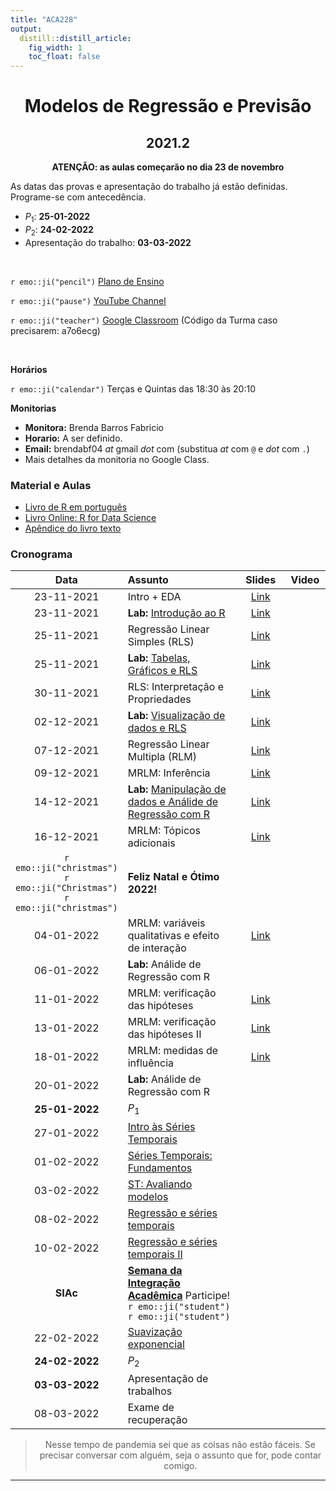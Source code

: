 ```yaml
---
title: "ACA228"
output:
  distill::distill_article: 
    fig_width: 1
    toc_float: false  
---
```


<center>

# Modelos de Regressão e Previsão

## 2021.2

**ATENÇÃO: as aulas começarão no dia 23 de novembro**

</center>



As datas das provas e apresentação do trabalho já estão definidas. Programe-se com antecedência. 

- $P_1$: **25-01-2022**
- $P_2$: **24-02-2022**  
- Apresentação do trabalho: **03-03-2022** 



</br>

`r emo::ji("pencil")` [Plano de Ensino](2021-2/Plano_ACA228_2021-2.pdf) 

`r emo::ji("pause")` [YouTube Channel](https://www.youtube.com/playlist?list=PLrqJCLOY0EkB-e9LLuROY5FQBD3wCzDNi) 

`r emo::ji("teacher")` [Google Classroom](https://classroom.google.com/c/NDI5NTM4Njk3Mzk2?cjc=a7o6ecg)  (Código da Turma caso precisarem: a7o6ecg)

</br>

**Horários**    

`r emo::ji("calendar")` Terças e Quintas das 18:30 às 20:10 


**Monitorias**

- **Monitora:** Brenda Barros Fabricio
- **Horario:** A ser definido.
- **Email:** brendabf04 _at_ gmail _dot_ com (substitua _at_ com `@` e _dot_ com `.`)
- Mais detalhes da monitoria no Google Class.


### **Material e Aulas**

- [Livro de R em português](http://leg.ufpr.br/Rpira/Rpira.pdf) 
- [Livro Online: R for Data Science](https://r4ds.had.co.nz) 
- [Apêndice do livro texto](MRP/Apendice_Livro.pdf) 


### **Cronograma**


| Data  | Assunto                | Slides      | Video |
|:-----:|:-----------------------|:----------:|--------|
| 23-11-2021     | Intro + EDA  | [Link](https://ctruciosm.github.io/ACA-228/ACA228_01) |  | 
| 23-11-2021     | **Lab:** [Introdução ao R](https://ctruciosm.github.io/ACA-228/LabR_01)  | [Link](2021-2/LabR_01.pdf)  |  | 
| 25-11-2021     | Regressão Linear Simples (RLS)   | [Link](2021-2/ACA228_03.pdf)  |   | 
| 25-11-2021     | **Lab:** [Tabelas, Gráficos e RLS](https://ctruciosm.github.io/ACA-228/LabR_02) | [Link](2021-2/LabR_02.pdf)  |   | 
| 30-11-2021     | RLS: Interpretação e Propriedades  | [Link](2021-2/ACA228_05.pdf) |   | 
| 02-12-2021     | **Lab:** [Visualização de dados e RLS](https://ctruciosm.github.io/ACA-228/LabR_03) | [Link](2021-2/LabR_03.pdf)  |  | 
| 07-12-2021     | Regressão Linear Multipla (RLM)  | [Link](2021-2/ACA228_07.pdf) |   | 
| 09-12-2021     | MRLM: Inferência  | [Link](2021-2/ACA228_08.pdf) |   | 
| 14-12-2021     | **Lab:** [Manipulação de dados e Análide de Regressão com R](https://ctruciosm.github.io/ACA-228/LabR_04)  | [Link](2021-2/LabR_04.pdf)  |  |
| 16-12-2021     | MRLM: Tópicos adicionais   | [Link](2021-2/ACA228_10.pdf) |  | 
| `r emo::ji("christmas")` `r emo::ji("Christmas")` `r emo::ji("christmas")`   |    **Feliz Natal e Ótimo 2022!**     |  |  | 
| 04-01-2022     | MRLM: variáveis qualitativas e efeito de interação | [Link](2021-2/ACA228_11.pdf) |   | 
| 06-01-2022     | **Lab:** Análide de Regressão com R  |  |  | 
| 11-01-2022     | MRLM: verificação das hipóteses  | [Link](2021-2/ACA228_13.pdf) |  | 
| 13-01-2022     | MRLM: verificação das hipóteses II  | [Link](2021-2/ACA228_14.pdf) | | 
| 18-01-2022     | MRLM: medidas de influência  | [Link](2021-2/ACA228_15.pdf) |  | 
| 20-01-2022     | **Lab:** Análide de Regressão com R |  |   | 
| **25-01-2022**     | $P_1$ |  |   | 
| 27-01-2022     | [Intro às Séries Temporais](https://ctruciosm.github.io/ACA-228/ACA228_ST_01)   |  |  | 
| 01-02-2022     | [Séries Temporais: Fundamentos](https://ctruciosm.github.io/ACA-228/ACA228_ST_02)  |  |   | 
| 03-02-2022     | [ST: Avaliando modelos](https://ctruciosm.github.io/ACA-228/ACA228_ST_03) |  | | 
| 08-02-2022     | [Regressão e séries temporais](https://ctruciosm.github.io/ACA-228/ACA228_ST_04) |  |   | 
| 10-02-2022     | [Regressão e séries temporais II](https://ctruciosm.github.io/ACA-228/ACA228_ST_05) |    |  | 
| **SIAc**     | [**Semana da Integração Acadêmica**](https://siac.ufrj.br) Participe! `r emo::ji("student")`  `r emo::ji("student")` |   |  | 
| 22-02-2022     | [Suavização exponencial](https://ctruciosm.github.io/ACA-228/ACA228_ST_06) |  |  | 
| **24-02-2022**     | $P_2$ |  |   | 
| **03-03-2022**     | Apresentação de trabalhos |  |   | 
| 08-03-2022     | Exame de recuperação |  |   | 


<center>

> Nesse tempo de pandemia sei que as coisas não estão fáceis. Se precisar conversar com alguém, seja o assunto que for,  pode contar comigo. 

</center>



---- 